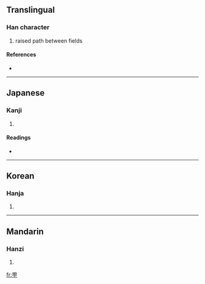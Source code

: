 ==Translingual==

===Han character===
{{Han char|rn=102|rad=田|as=02|sn=7|four=|canj=田一弓 (WMN), X田一弓 (XWMN)}}

# raised path between fields

====References====
* {{Han ref|kx=0759.081|hdz=42528.051|uh=753C|ud=30012}}

----

==Japanese==

===Kanji===
{{ja-kanji|grade=|rs=田02}}

# {{defn|Japanese}}

====Readings====
* {{ja-readings|on=[[ちょう]] (chō), [[てい]] (tei)|kun=[[まち]] (machi)|nanori=}}

----

==Korean==

===Hanja===
{{ko-hanja|hangeul=정|eumhun=|rv=jeong|mr=chŏng|y=ceng}}

# {{defn|Korean}}

----

==Mandarin==

===Hanzi===
{{cmn-hanzi|pin=[[tǐng]] ([[ting3]])|wg=t'ing<sup>3</sup>}}

# {{defn|Mandarin}}

[[fr:甼]]